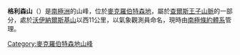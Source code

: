 {{expand|time=2014-01-02T16:51:08+00:00}}
{{unreferenced|time=2014-01-02T16:51:08+00:00}}
{{coord|71|15|S|66|9|E|source:GNIS|display=title}}

'''格利森山'''（{{lang-en|Mount Gleeson}}）是[[南極洲|南極洲]]的山峰，位於[[麥克羅伯特森地|麥克羅伯特森地]]，屬於[[查爾斯王子山脈|查爾斯王子山脈]]的一部分，處於[[沃伊納爾斯基山|沃伊納爾斯基山]]以西11公里，以氣象觀測員命名，現時由[[南極條約體系|南極條約體系]]管理。

{{DEFAULTSORT:Mount Gleeson}}
[[Category:麥克羅伯特森地山峰|Category:麥克羅伯特森地山峰]]


{{MacRobertsonLand-geo-stub}}